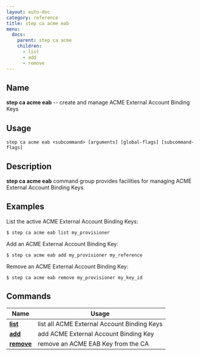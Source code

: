 ```yaml
---
layout: auto-doc
category: reference
title: step ca acme eab
menu:
  docs:
    parent: step ca acme
    children:
      - list
      - add
      - remove
---
```


## Name
**step ca acme eab** -- create and manage ACME External Account Binding Keys

## Usage

```raw
step ca acme eab <subcommand> [arguments] [global-flags] [subcommand-flags]
```

## Description

**step ca acme eab** command group provides facilities for managing ACME
    External Account Binding Keys.

## Examples

List the active ACME External Account Binding Keys:
```shell
$ step ca acme eab list my_provisioner
```

Add an ACME External Account Binding Key:
```shell
$ step ca acme eab add my_provisioner my_reference
```

Remove an ACME External Account Binding Key:
```shell
$ step ca acme eab remove my_provisioner my_key_id
```


## Commands


| Name | Usage |
|---|---|
| **[list](list/)** | list all ACME External Account Binding Keys |
| **[add](add/)** | add ACME External Account Binding Key |
| **[remove](remove/)** | remove an ACME EAB Key from the CA |

